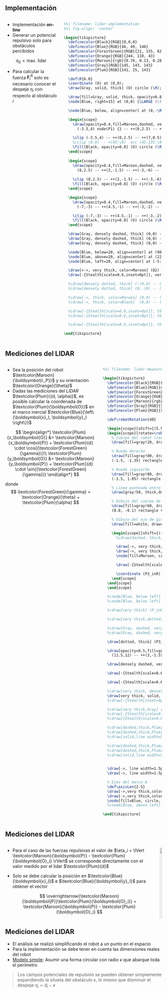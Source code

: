 ## Implementación {.smaller}

::: {.columns}
::: {.column}

- Implementación **on-line**
- Generar un potencial repulsivo solo para obstáculos percibidos

$$
\eta_0 < \textrm{max. lidar}
$$

- Para calcular la fuerza $\boldsymbol{F}^{R}_i$ solo es necesario conocer el despeje $\eta_i$ con respecto al obstáculo $i$

:::
::: {.column}

```.tikz
%%| filename: lidar-implementation
%%| fig-align: 'center'

\begin{tikzpicture}
  \definecolor{Black}{RGB}{0,0,0}
  \definecolor{Blue}{RGB}{46, 49, 146}              % pigment: {0.2, 0.2, 0.6}
  \definecolor{ForestGreen}{RGB}{21, 155, 82}       % web: {0.13, 0.55, 0.13}
  \definecolor{Orange}{RGB}{244, 110, 43}           % web color: {1.0, 0.65, 0.0}
  \definecolor{Maroon}{rgb}{0.76, 0.13, 0.28}       % brightmaroon
  \definecolor{Gray}{RGB}{145, 143, 143}            % html/cssgray: {0.5, 0.5, 0.5}
  \definecolor{Plum}{RGB}{141, 25, 143}             % traditional: {0.56, 0.27, 0.52}

  \def\R{6.0}
  \coordinate (O) at (0,0);
  \draw[Gray, solid, thick] (O) circle (\R);

  \draw[fill=Gray, solid, thick, opacity=0.8] (O) circle (0.5);
  \node[Blue, right=15] at (0,0) {\LARGE $\textsf{robot}$};

  \node[Blue, below, align=center] at (0,-\R) {$\textsf{Cobertura del LIDAR}$};

  \begin{scope}
    \draw[opacity=0.4,fill=Maroon,dashed, very thick]
      (-3.5,4) node(P1) {} -- ++(0,2.5) -- ++(7,0.5) -- ++(0,-2.5) node(P2) {} -- ++(-1.5,0) -- ++(0,1) -- ++(-3.5,-0.25) -- ++(0.25,-1.0) -- cycle;

    \clip (-3.5,4) -- ++(0,2.5) -- ++(7,0.5) -- ++(0,-2.5) -- ++(-1.5,0) -- ++(0,1) -- ++(-3.5,-0.25) -- ++(0.25,-1.0) -- cycle;
    %\clip (0,0) -- +(45:\R)  arc (45:135:\R);
    \fill[Black, opacity=0.8] (O) circle (\R);
  \end{scope}
  
  \begin{scope}
    \draw[opacity=0.4,fill=Maroon,dashed, very thick]
      (8,2.5) -- ++(2,-1.5) -- ++(-3,-6) -- ++(-3.5,-1.5) -- ++(-2,1) -- cycle;
    
    \clip (8,2.5) -- ++(2,-1.5) -- ++(-3,-6) -- ++(-3.5,-1.5) -- ++(-2,1) -- cycle;
    \fill[Black, opacity=0.8] (O) circle (\R);
  \end{scope}

  \begin{scope}
    \draw[opacity=0.4,fill=Maroon,dashed, very thick]
      (-7,-3) -- ++(4.5,-1) -- ++(-3,-2) -- cycle;

    \clip (-7,-3) -- ++(4.5,-1) -- ++(-3,-2) -- (-5.5, -6);
    \fill[Black, opacity=0.8] (O) circle (\R);
  \end{scope}

  \draw[Gray, densely dashed, thick] (0,0) -- (P1);
  \draw[Gray, densely dashed, thick] (0,0) -- (P2);
  \draw[Gray, densely dashed, thick] (0,0) -- (-35:4.7) node(O2) {};

  \node[Blue, below=20, align=center] at (90:\R) {\LARGE $\mathcal{C}_3$};
  \node[Blue, above=20, align=center] at (225:\R) {\LARGE $\mathcal{C}_1$};
  \node[Blue, left=20, align=center] at (-5:\R) {\LARGE $\mathcal{C}_2$};

  \draw[<->, very thick, color=Maroon] (O2) ++(-0.6,-0.6) -- (-0.6,-0.6) node[midway, below] {\LARGE $\eta_2$};
  \draw[-{Stealth[scale=0.6,inset=0pt]}, very thick, color=Maroon] (O) -- ++(145:1.5) node[near end, below left] {\LARGE $- \nabla U^R_{2}$};

  %\draw[densely dotted, thick] (-\R,0) -- (\R,0);% node[right] {$x$};
  %\draw[densely dotted, thick] (0,-\R) -- (0,\R);% node[left] {$y$};

  %\draw[->, thick, color=Maroon] (0,0) -- (-170:\R)  node[left] {$\boldsymbol{x}_R$};
  %\draw[->, thick, color=Black]  (0,0) -- (150:\R) node[left] {$\boldsymbol{F}_T$};

  %\draw[-{Stealth[scale=0.6,inset=0pt]}, thick, Orange] (1.0,0) arc[start angle=0, end angle=-170, radius=1.0] node[midway, below left=2] {$\theta$};
  %\draw[-{Stealth[scale=0.6,inset=0pt]}, thick, Black] (1.0,0) arc[start angle=0, end angle=150, radius=1.0] node[midway, above right=-2] {$\theta_{\boldsymbol{F}_T}$};

  %\draw[-{Stealth[scale=0.6,inset=0pt]}, thick, Orange] (-170:2.8) arc[start angle=-170, end angle=-210, radius=2.8] node[midway, left] {$\boldsymbol{\omega} < 0$};

\end{tikzpicture}
```

:::
:::

## Mediciones del LIDAR {.smaller}

::: {.columns}
::: {.column}

- Sea la posición del robot $\textcolor{Maroon}{\boldsymbol{r_P}}$ y su orientación $\textcolor{Orange}{\theta}$
- Dadas las mediciones del *LIDAR* $\textcolor{Plum}{(d, \alpha)}$, es posible calcular la coordenada de $\textcolor{Plum}{\boldsymbol{O}}$ en el marco inercial $\textcolor{Blue}{\left\{\boldsymbol{x}_I, \boldsymbol{y}_I \right\}}$

$$
\begin{align*}
\textcolor{Plum}{x_\boldsymbol{O}} &= \textcolor{Maroon}{x_\boldsymbol{P}} + \textcolor{Plum}{d} \cdot \cos{(\textcolor{ForestGreen}{\gamma})}\\
\textcolor{Plum}{y_\boldsymbol{O}} &= \textcolor{Maroon}{y_\boldsymbol{P}} + \textcolor{Plum}{d} \cdot \sin{(\textcolor{ForestGreen}{\gamma})}
\end{align*}
$$

donde 
$$
\textcolor{ForestGreen}{\gamma} = \textcolor{Orange}{\theta} + \textcolor{Plum}{\alpha}
$$

<!-- SE PODRÍA PLANTEAR COMO TRANSFORMACIÓN -->

:::
::: {.column}

```.tikz
%%| filename: lidar-measures

\begin{tikzpicture}
  \definecolor{Black}{RGB}{0,0,0}
  \definecolor{Blue}{RGB}{46, 49, 146}              % pigment: {0.2, 0.2, 0.6}
  \definecolor{ForestGreen}{RGB}{21, 155, 82}       % web: {0.13, 0.55, 0.13}
  \definecolor{Orange}{RGB}{244, 110, 43}           % web color: {1.0, 0.65, 0.0}
  \definecolor{Maroon}{rgb}{0.76, 0.13, 0.28}       % brightmaroon
  \definecolor{Gray}{RGB}{145, 143, 143}            % html/cssgray: {0.5, 0.5, 0.5}
  \definecolor{Plum}{RGB}{141, 25, 143}             % traditional: {0.56, 0.27, 0.52}

  \def\robotRotation{40}

  \begin{scope}[shift={(5.5, 4.0)}, every node/.style={scale=1.5}]
  \begin{scope}[rotate=\robotRotation]
    % Cuerpo del robot (rectángulo)
    \draw[fill=gray!20, draw=black, thick] (-1.5,-1) rectangle (1.5,1);

    % Rueda derecha
    \draw[fill=gray!80, draw=black, thick, rounded corners=0.15cm]
    (-1.5, -1.35) rectangle (0, -1.05);

    % Rueda izquierda
    \draw[fill=gray!80, draw=black, thick, rounded corners=0.15cm]
    (-1.5, 1.05) rectangle (0, 1.35);

    % Línea punteada entre los centros de las ruedas
    \draw[gray!50, thick,dash pattern=on 2pt off 1pt] (-0.75, -1.05) -- (-0.75, 1.05);

    % Dibujo del cuerpo de la rueda (rectángulo gris oscuro con bordes redondeados)
    \draw[fill=gray!60, draw=black, thick, rounded corners=0.1cm] 
    (0.8, -0.1) rectangle ++(0.5, 0.2);

    % Dibujo del eje de giro (círculo blanco con borde negro a la izquierda)
    \draw[fill=white, draw=black, thick] (0.8, 0) circle (0.05);

    \begin{scope}[shift={(-0.75, 0)}, transform shape]
      %\draw[dashed, thick, color=Gray] (0,0) -- ++(5.0,0);

      \draw[->, very thick, color=Maroon] (0,0) -- (4.0,0) node[below=4, rotate=-\robotRotation]  {$\boldsymbol{x}_R$};
      \draw[->, very thick, color=Maroon] (0,0) -- (0,2.5) node[left=2, rotate=-\robotRotation] {$\boldsymbol{y}_R$};
      \node[fill=Maroon, circle, scale=0.4] at (0,0) {};

      \draw[-{Stealth[scale=0.6,inset=0pt]}, thick, Plum] (2.8,0) arc[start angle=0, end angle=25, radius=2.8] node[pos=0.8, right, rotate=-\robotRotation, scale=1.0] {\large $\boldsymbol{\alpha}$};

      \coordinate (P3_inR) at (0,0);
    \end{scope}
  \end{scope}
  \end{scope}

  %\node[Blue, below left] at (-4.5,-5.0) {$\textsf{previo}$};
  %\node[Blue, below left] at (7.0,-9.6) {$\textsf{futuro}$};

  %\draw[very thick] (P_inR) .. controls ++(20:5) and ++(10:-5) .. (P2_inR);

  %\draw[very thick,dotted,Gray] (P_inR) -- (P2_inR);

  %\draw[Gray, dashed, very thick] (P3_inR) ++(50:5) -- ++(-120:3);
  %\draw[Gray, dashed, very thick] (P3_inR) ++(-120:3) -- ++(50:5) node[pos=1.0](ft) {};

  \draw[dotted, thick] (P3_inR) circle (5.6);

  \draw[opacity=0.5,fill=gray]
    (11.5,12) -- ++(3,-1.5) -- ++(-0.5,-2) -- ++(-3.5,-1.5) -- ++(-4,2) node[pos=0.8](O) {} -- ++(0.5,2) -- cycle;

  \draw[densely dashed, very thick, color=Blue] (P3_inR) -- ++(5.0,0);

  \draw[-{Stealth[scale=0.6,inset=0pt]}, thick, Orange] (P3_inR) ++(2.8,0) arc[start angle=0, end angle=\robotRotation, radius=2.8] node[midway, right] {\Large $\boldsymbol{\theta}$};

  \draw[-{Stealth[scale=0.6,inset=0pt]}, thick, ForestGreen] (P3_inR) ++(4.5,0) arc[start angle=0, end angle=65, radius=4.5] node[midway, right] {\Large $\boldsymbol{\gamma}$};

  %\draw[very thick, densely dashed] (O) -- (P3_inR);
  \draw[very thick, solid, Plum] (P3_inR) -- (O) node[midway, left] {\Large $\boldsymbol{d}$} node[circle, fill=Plum, scale=0.8] {} node[Plum, above right] {$\boldsymbol{O}$};
  %\draw[-{Stealth[inset=0pt,flex]}, line width=3pt, color=Plum] (P3_inR) -- ++(-120:3) node[below] {\Large $\boldsymbol{F}_R$};

  %\draw[very thick,Gray] (0,0) -- (P_inR) node[midway, above] {$\rho$};
  %\draw[-{Stealth[scale=0.6,inset=0pt]},very thick,Gray] (0,0) -- ++(2.0,1.45) node[pos=1, above] {$\hat{x}$};
  %\draw[{Stealth[scale=0.6,inset=0pt]}-, thick, Gray] (1.5,0) arc[start angle=0, end angle=35.3, radius=1.5] node[midway, right] {$\beta$};

  %\draw[dashed,thick,Plum] (P_inR) -- ++(0.0,-2.0) coordinate[at end](x0);
  %\draw[dashed,thick,Plum] (0,0) -- (0,0 |- P_inR) -- ++(0.0,-2.0) coordinate[at end](x1);
  %\draw[solid,line width=5pt,Plum] (x0) -- (x1) node[midway, above] {$\Delta x$};

  %\draw[dashed,thick,Plum] (P_inR) -- ++(-2.0,0.0) coordinate[at end](y0);
  %\draw[dashed,thick,Plum] (0,0) -- (P_inR |- 0,0) -- ++(-2.0,0.0) coordinate[at end](y1);
  %\draw[solid,line width=5pt,Plum] (y0) -- (y1) node[midway, left] {$\Delta y$};

  
  \draw[->, line width=1.5pt, solid, Maroon] (0,0) -- (P3_inR) node[midway, below right] {\LARGE $\vec{\boldsymbol{r_P}}$};
  \draw[->, line width=1.5pt, solid, color=Black] (0,0) -- (O)  node[pos=0.4, above left] {\LARGE $\vec{\boldsymbol{r_O}}$};

  % Ejes del marco A
  \def\axisLen{2.5}
  \draw[->,very thick,color=Blue] (0,0) -- (\axisLen,0) node[below=2] {$\boldsymbol{x}_I$};
  \draw[->,very thick,color=Blue] (0,0) -- (0,\axisLen) node[above] {$\boldsymbol{y}_I$};
  \node[fill=Blue, circle, scale=0.8] at (0,0) {};
  %\node[Blue, above left] at (0,0) {$\textsf{objetivo}$};

\end{tikzpicture}
```

:::
:::



## Mediciones del LIDAR {.smaller}

::: {.columns}
::: {.column}

- Para el caso de las fuerzas repulsivas el valor de $\eta_i = \lVert \textcolor{Maroon}{\boldsymbol{P}} - \textcolor{Plum}{\boldsymbol{O}_i} \rVert$ se corresponde directamente con el valor medido por el lidar $\textcolor{Plum}{d}$

- Solo se debe calcular la posición en $\textcolor{Blue}{\boldsymbol{x}_I}$ e $\textcolor{Blue}{\boldsymbol{y}_I}$ para obtener el vector

$$
\overrightarrow{\textcolor{Maroon}{\boldsymbol{P}}\textcolor{Plum}{\boldsymbol{O}_i}} = \textcolor{Maroon}{\boldsymbol{P}} - \textcolor{Plum}{\boldsymbol{O}_i}
$$

:::
::: {.column}

![](index_files/mediabag/lidar-measures.svg){width="100%" fig-align="center"}

:::
:::


## Mediciones del LIDAR {.smaller}

- El análisis se realizó simplificando el robot a un punto en el espacio
- Para la implementación se debe tener en cuenta las dimensiones reales del robot
- [Modelo simple]{.underline}: Asumir una forma circular con radio $\kappa$ que abarque toda el perímetro

> Los campos potenciales de repulsión se pueden obtener simplemente expandiendo la silueta del obstáculo $\kappa$, lo mismo que disminuir el despeje $\eta_i = d_i - \kappa$
